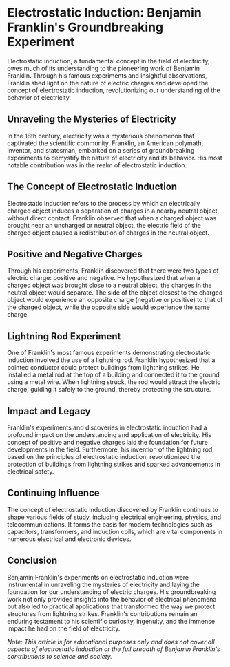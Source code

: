# Electrostatic Induction: Benjamin Franklin's Groundbreaking Experiment

Electrostatic induction, a fundamental concept in the field of electricity, owes much of its understanding to the pioneering work of Benjamin Franklin. Through his famous experiments and insightful observations, Franklin shed light on the nature of electric charges and developed the concept of electrostatic induction, revolutionizing our understanding of the behavior of electricity.

## Unraveling the Mysteries of Electricity

In the 18th century, electricity was a mysterious phenomenon that captivated the scientific community. Franklin, an American polymath, inventor, and statesman, embarked on a series of groundbreaking experiments to demystify the nature of electricity and its behavior. His most notable contribution was in the realm of electrostatic induction.

## The Concept of Electrostatic Induction

Electrostatic induction refers to the process by which an electrically charged object induces a separation of charges in a nearby neutral object, without direct contact. Franklin observed that when a charged object was brought near an uncharged or neutral object, the electric field of the charged object caused a redistribution of charges in the neutral object.

## Positive and Negative Charges

Through his experiments, Franklin discovered that there were two types of electric charge: positive and negative. He hypothesized that when a charged object was brought close to a neutral object, the charges in the neutral object would separate. The side of the object closest to the charged object would experience an opposite charge (negative or positive) to that of the charged object, while the opposite side would experience the same charge.

## Lightning Rod Experiment

One of Franklin's most famous experiments demonstrating electrostatic induction involved the use of a lightning rod. Franklin hypothesized that a pointed conductor could protect buildings from lightning strikes. He installed a metal rod at the top of a building and connected it to the ground using a metal wire. When lightning struck, the rod would attract the electric charge, guiding it safely to the ground, thereby protecting the structure.

## Impact and Legacy

Franklin's experiments and discoveries in electrostatic induction had a profound impact on the understanding and application of electricity. His concept of positive and negative charges laid the foundation for future developments in the field. Furthermore, his invention of the lightning rod, based on the principles of electrostatic induction, revolutionized the protection of buildings from lightning strikes and sparked advancements in electrical safety.

## Continuing Influence

The concept of electrostatic induction discovered by Franklin continues to shape various fields of study, including electrical engineering, physics, and telecommunications. It forms the basis for modern technologies such as capacitors, transformers, and induction coils, which are vital components in numerous electrical and electronic devices.

## Conclusion

Benjamin Franklin's experiments on electrostatic induction were instrumental in unraveling the mysteries of electricity and laying the foundation for our understanding of electric charges. His groundbreaking work not only provided insights into the behavior of electrical phenomena but also led to practical applications that transformed the way we protect structures from lightning strikes. Franklin's contributions remain an enduring testament to his scientific curiosity, ingenuity, and the immense impact he had on the field of electricity.

_Note: This article is for educational purposes only and does not cover all aspects of electrostatic induction or the full breadth of Benjamin Franklin's contributions to science and society._
